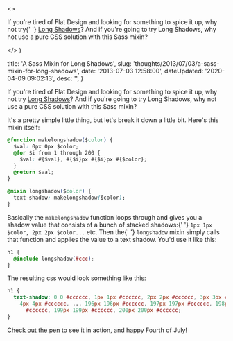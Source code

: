 

  <>
    <p>
      If you're tired of Flat Design and looking for something to spice it up,
      why not try{' '}
      <a href="http://dribbble.com/search?q=long+shadow">Long Shadows</a>? And
      if you're going to try Long Shadows, why not use a pure CSS solution with
      this Sass mixin?
    </p>
  </>
)


  title: 'A Sass Mixin for Long Shadows',
  slug: 'thoughts/2013/07/03/a-sass-mixin-for-long-shadows',
  date: '2013-07-03 12:58:00',
  dateUpdated: '2020-04-09 09:02:13',
  desc: '',
}

<p>
  If you're tired of Flat Design and looking for something to spice it up, why
  not try <a href="http://dribbble.com/search?q=long+shadow">Long Shadows</a>?
  And if you're going to try Long Shadows, why not use a pure CSS solution with
  this Sass mixin?
</p>

<Codepen key={95} hash="AjKay" user="danieltott" />

<p>
  It's a pretty simple little thing, but let's break it down a little bit.
  Here's this mixin itself:
</p>

```css
@function makelongshadow($color) {
  $val: 0px 0px $color;
  @for $i from 1 through 200 {
    $val: #{$val}, #{$i}px #{$i}px #{$color};
  }
  @return $val;
}

@mixin longshadow($color) {
  text-shadow: makelongshadow($color);
}
```

<p>
  Basically the <code>makelongshadow</code> function loops through and gives you
  a shadow value that consists of a bunch of stacked shadows:{' '}
  <code>1px 1px $color, 2px 2px $color...</code> etc. Then the{' '}
  <code>longshadow</code> mixin simply calls that function and applies the value
  to a text shadow. You'd use it like this:
</p>

```css
h1 {
  @include longshadow(#ccc);
}
```

<p>The resulting css would look something like this:</p>

```css
h1 {
  text-shadow: 0 0 #cccccc, 1px 1px #cccccc, 2px 2px #cccccc, 3px 3px #cccccc,
    4px 4px #cccccc, ... 196px 196px #cccccc, 197px 197px #cccccc, 198px 198px
      #cccccc, 199px 199px #cccccc, 200px 200px #cccccc;
}
```

<p>
  <a href="http://codepen.io/danieltott/pen/AjKay">Check out the pen</a> to see
  it in action, and happy Fourth of July!
</p>
